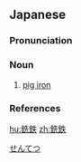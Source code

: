 ==Japanese==
{{ja-kanjitab|せん|てつ|yomi=o}}

===Pronunciation===
{{ja-pron|yomi=o|せんてつ|acc=0|acc_ref=DJR,NHK|acc2=1|acc2_ref=DJR,NHK}}

===Noun===
{{ja-noun|kyu=銑鐵|せんてつ}}

# [[pig iron]]

===References===
<references/>

[[Category:ja:Metals|せんてつ]]

[[hu:銑鉄]]
[[zh:銑鉄]]